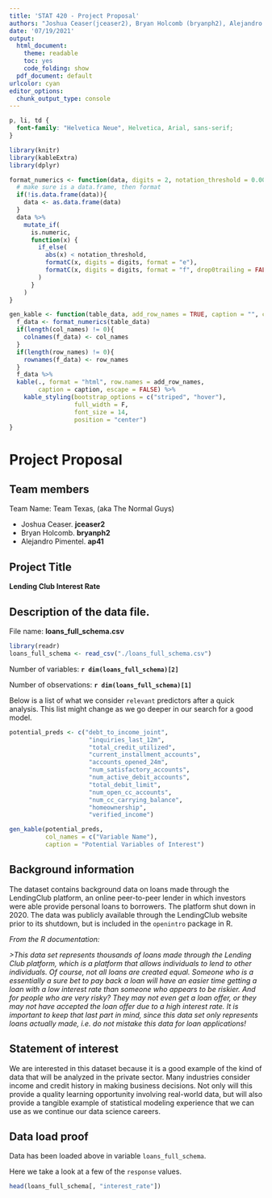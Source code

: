 ```yaml
---
title: 'STAT 420 - Project Proposal'
authors: "Joshua Ceaser(jceaser2), Bryan Holcomb (bryanph2), Alejandro Pimentel (ap41)"
date: '07/19/2021'
output:
  html_document: 
    theme: readable
    toc: yes  
    code_folding: show
  pdf_document: default
urlcolor: cyan
editor_options: 
  chunk_output_type: console
---
```


```css
p, li, td {
  font-family: "Helvetica Neue", Helvetica, Arial, sans-serif;
}
```

```r
library(knitr)
library(kableExtra)
library(dplyr)

format_numerics <- function(data, digits = 2, notation_threshold = 0.00001) {
  # make sure is a data.frame, then format
  if(!is.data.frame(data)){
    data <- as.data.frame(data)
  }  
  data %>% 
    mutate_if(
      is.numeric, 
      function(x) {
        if_else(
          abs(x) < notation_threshold, 
          formatC(x, digits = digits, format = "e"), 
          formatC(x, digits = digits, format = "f", drop0trailing = FALSE)
        )
      }
    )
}

gen_kable <- function(table_data, add_row_names = TRUE, caption = "", col_names = c(), row_names = c()) {
  f_data <- format_numerics(table_data) 
  if(length(col_names) != 0){
    colnames(f_data) <- col_names
  }
  if(length(row_names) != 0){
    rownames(f_data) <- row_names
  }  
  f_data %>%
  kable(., format = "html", row.names = add_row_names,
        caption = caption, escape = FALSE) %>%
    kable_styling(bootstrap_options = c("striped", "hover"),
                  full_width = F,
                  font_size = 14,
                  position = "center")
}
```


# Project Proposal

## Team members

Team Name: Team Texas, (aka The Normal Guys)

- Joshua Ceaser. **jceaser2**
- Bryan Holcomb. **bryanph2**
- Alejandro Pimentel. **ap41**

## Project Title

**Lending Club Interest Rate **

## Description of the data file.

File name: **loans_full_schema.csv**

```r
library(readr)
loans_full_schema <- read_csv("./loans_full_schema.csv")
```

Number of variables: **`r dim(loans_full_schema)[2]`**

Number of observations: **`r dim(loans_full_schema)[1]`**

Below is a list of what we consider `relevant` predictors after a quick analysis. This list might change as we go deeper in our search for a good model.

```r

potential_preds <- c("debt_to_income_joint",
                      "inquiries_last_12m",
                      "total_credit_utilized",
                      "current_installment_accounts",
                      "accounts_opened_24m",
                      "num_satisfactory_accounts",
                      "num_active_debit_accounts",
                      "total_debit_limit",
                      "num_open_cc_accounts",
                      "num_cc_carrying_balance",
                      "homeownership",
                      "verified_income")

gen_kable(potential_preds, 
          col_names = c("Variable Name"),
          caption = "Potential Variables of Interest")
```

## Background information

The dataset contains background data on loans made through the LendingClub platform, an online peer-to-peer lender in which investors were able provide personal loans to borrowers. The platform shut down in 2020. The data was publicly available through the LendingClub website prior to its shutdown, but is included in the `openintro` package in R.

*From the R documentation:*

*>This data set represents thousands of loans made through the Lending Club platform, which is a platform that allows individuals to lend to other individuals. Of course, not all loans are created equal. Someone who is a essentially a sure bet to pay back a loan will have an easier time getting a loan with a low interest rate than someone who appears to be riskier. And for people who are very risky? They may not even get a loan offer, or they may not have accepted the loan offer due to a high interest rate. It is important to keep that last part in mind, since this data set only represents loans actually made, i.e. do not mistake this data for loan applications!*

## Statement of interest

We are interested in this dataset because it is a good example of the kind of data that will be analyzed in the private sector. Many industries consider income and credit history in making business decisions. Not only will this provide a quality learning opportunity involving real-world data, but will also provide a tangible example of statistical modeling experience that we can use as we continue our data science careers.

## Data load proof

Data has been loaded above in variable `loans_full_schema`.

Here we take a look at a few of the `response` values.

```r
head(loans_full_schema[, "interest_rate"])
```


